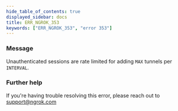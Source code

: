 ```yaml
---
hide_table_of_contents: true
displayed_sidebar: docs
title: ERR_NGROK_353
keywords: ["ERR_NGROK_353", "error 353"]
---
```


### Message

Unauthenticated sessions are rate limited for adding `MAX` tunnels per `INTERVAL`.

### Further help

If you're having trouble resolving this error, please reach out to [support@ngrok.com](mailto:support@ngrok.com?subject=Help%20with%20ERR_NGROK_353)
